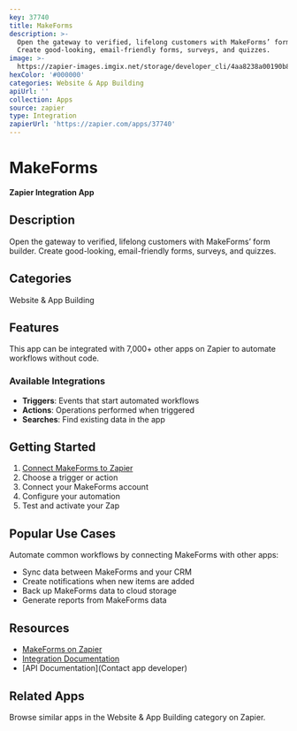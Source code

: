 ```yaml
---
key: 37740
title: MakeForms
description: >-
  Open the gateway to verified, lifelong customers with MakeForms’ form builder.
  Create good-looking, email-friendly forms, surveys, and quizzes.
image: >-
  https://zapier-images.imgix.net/storage/developer_cli/4aa8238a00190b83df80cbade0d7ef8b_2.png?auto=format%2Ccompress&ixlib=python-3.0.0&q=50
hexColor: '#000000'
categories: Website & App Building
apiUrl: ''
collection: Apps
source: zapier
type: Integration
zapierUrl: 'https://zapier.com/apps/37740'
---
```

# MakeForms

**Zapier Integration App**

## Description

Open the gateway to verified, lifelong customers with MakeForms’ form builder. Create good-looking, email-friendly forms, surveys, and quizzes.

## Categories

Website & App Building

## Features

This app can be integrated with 7,000+ other apps on Zapier to automate workflows without code.

### Available Integrations

- **Triggers**: Events that start automated workflows
- **Actions**: Operations performed when triggered
- **Searches**: Find existing data in the app

## Getting Started

1. [Connect MakeForms to Zapier](https://zapier.com/apps/37740)
2. Choose a trigger or action
3. Connect your MakeForms account
4. Configure your automation
5. Test and activate your Zap

## Popular Use Cases

Automate common workflows by connecting MakeForms with other apps:

- Sync data between MakeForms and your CRM
- Create notifications when new items are added
- Back up MakeForms data to cloud storage
- Generate reports from MakeForms data

## Resources

- [MakeForms on Zapier](https://zapier.com/apps/37740)
- [Integration Documentation](https://zapier.com/apps/37740/integrations)
- [API Documentation](Contact app developer)

## Related Apps

Browse similar apps in the Website & App Building category on Zapier.
